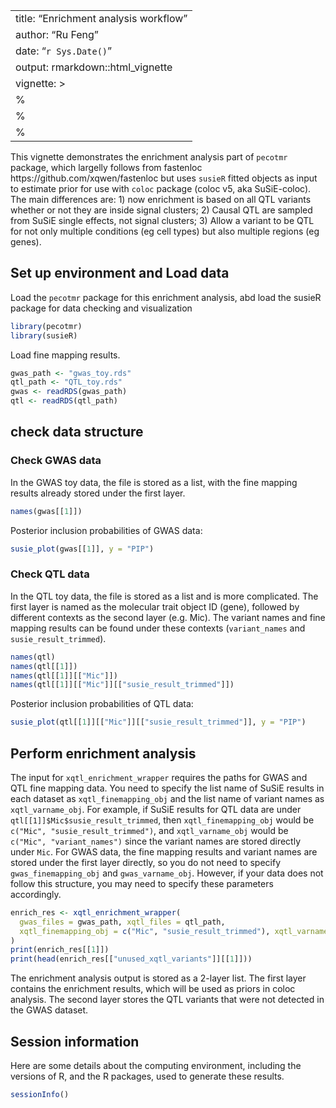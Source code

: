 
---
title: "Enrichment analysis workflow"
author: "Ru Feng"
date: "`r Sys.Date()`"
output: rmarkdown::html_vignette
vignette: >
  %\VignetteIndexEntry{intro-to-pecotmr}
  %\VignetteEngine{knitr::rmarkdown}
  %\VignetteEncoding{UTF-8}
---

This vignette demonstrates the enrichment analysis part of `pecotmr` package, which largelly follows from fastenloc https://github.com/xqwen/fastenloc but uses `susieR` fitted objects as input to estimate prior for use with `coloc` package (coloc v5, aka SuSiE-coloc).
The main differences are:
1) now enrichment is based on all QTL variants whether or not they are inside signal clusters;
2) Causal QTL are sampled from SuSiE single effects, not signal clusters;
3) Allow a variant to be QTL for not only multiple conditions (eg cell types) but also multiple regions (eg genes).


## Set up environment and Load data

Load the `pecotmr` package for this enrichment analysis, abd load the susieR package for data checking and visualization
```r
library(pecotmr)
library(susieR)
```

Load fine mapping results. 
```r
gwas_path <- "gwas_toy.rds"
qtl_path <- "QTL_toy.rds"
gwas <- readRDS(gwas_path)
qtl <- readRDS(qtl_path)
```

## check data structure

### Check GWAS data 
In the GWAS toy data, the file is stored as a list, with the fine mapping results already stored under the first layer.
```r
names(gwas[[1]])
```
Posterior inclusion probabilities of GWAS data:
```r
susie_plot(gwas[[1]], y = "PIP")
```

### Check QTL data 
In the QTL toy data, the file is stored as a list and is more complicated. The first layer is named as the molecular trait object ID (gene), followed by different contexts as the second layer (e.g. Mic). The variant names and fine mapping results can be found under these contexts (`variant_names` and `susie_result_trimmed`). 
```r
names(qtl)
names(qtl[[1]])
names(qtl[[1]][["Mic"]])
names(qtl[[1]][["Mic"]][["susie_result_trimmed"]])
```
Posterior inclusion probabilities of QTL data:
```r
susie_plot(qtl[[1]][["Mic"]][["susie_result_trimmed"]], y = "PIP")
```

## Perform enrichment analysis 
The input for `xqtl_enrichment_wrapper` requires the paths for GWAS and QTL fine mapping data. You need to specify the list name of SuSiE results in each dataset as `xqtl_finemapping_obj` and the list name of variant names as `xqtl_varname_obj`. For example, if SuSiE results for QTL data are under `qtl[[1]]$Mic$susie_result_trimmed`, then `xqtl_finemapping_obj` would be `c("Mic", "susie_result_trimmed")`, and `xqtl_varname_obj` would be `c("Mic", "variant_names")` since the variant names are stored directly under `Mic`. 
For GWAS data, the fine mapping results and variant names are stored under the first layer directly, so you do not need to specify `gwas_finemapping_obj` and `gwas_varname_obj`. However, if your data does not follow this structure, you may need to specify these parameters accordingly.

```r
enrich_res <- xqtl_enrichment_wrapper(
  gwas_files = gwas_path, xqtl_files = qtl_path,
  xqtl_finemapping_obj = c("Mic", "susie_result_trimmed"), xqtl_varname_obj = c("Mic", "variant_names")
)
print(enrich_res[[1]])
print(head(enrich_res[["unused_xqtl_variants"]][[1]]))
```
The enrichment analysis output is stored as a 2-layer list. The first layer contains the enrichment results, which will be used as priors in coloc analysis. The second layer stores the QTL variants that were not detected in the GWAS dataset.

## Session information
Here are some details about the computing environment, including the versions of R, and the R packages, used to generate these results.
```R
sessionInfo()
```
